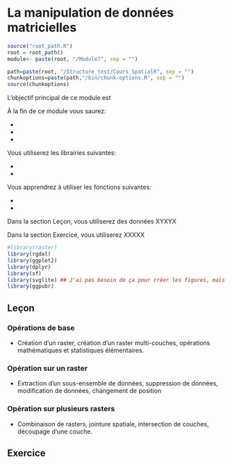 # La manipulation de données matricielles {#map_mat}


```r
source("root_path.R")
root = root_path()
module<- paste(root, "/Module7", sep = "")
```


```r
path=paste(root, "/Structure_test/Cours_SpatialR", sep = "")
chunkoptions=paste(path,"/bin/chunk-options.R", sep = "")
source(chunkoptions)
```
L'objectif principal de ce module est

À la fin de ce module vous saurez:

-
-
-

Vous utiliserez les librairies suivantes:

- 
-

Vous apprendrez à utiliser les fonctions suivantes:

- 
-

Dans la section Leçon, vous utiliserez des données XYXYX

Dans la section Exercice, vous utiliserez XXXXX

```r
#library(raster)
library(rgdal)
library(ggplot2)
library(dplyr)
library(sf)
library(svglite) ## J'ai pas besoin de ça pour créer les figures, mais pour les inclure dans le markdown, oui.
library(ggpubr)
```


## Leçon

### Opérations de base

-	Création d’un raster, création d’un raster multi-couches, opérations mathématiques et statistiques élémentaires.

### Opération sur un raster

-	Extraction d’un sous-ensemble de données, suppression de données, modification de données, changement de position

### Opération sur plusieurs rasters

-	Combinaison de rasters, jointure spatiale, intersection de couches, découpage d’une couche.

## Exercice